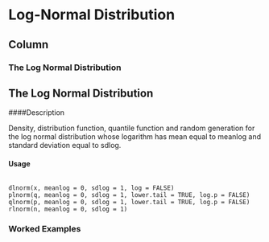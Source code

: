 Log-Normal Distribution {data-navmenu="Continuous Distributions"}
==============================================================

Column {.tabset}
--------------------------------

### The Log Normal Distribution
## The Log Normal Distribution

####Description

Density, distribution function, quantile function and random generation for the log normal distribution whose logarithm has mean equal to meanlog and standard deviation equal to sdlog.

#### Usage
<pre><code>
dlnorm(x, meanlog = 0, sdlog = 1, log = FALSE)
plnorm(q, meanlog = 0, sdlog = 1, lower.tail = TRUE, log.p = FALSE)
qlnorm(p, meanlog = 0, sdlog = 1, lower.tail = TRUE, log.p = FALSE)
rlnorm(n, meanlog = 0, sdlog = 1)
</code></pre>

### Worked Examples